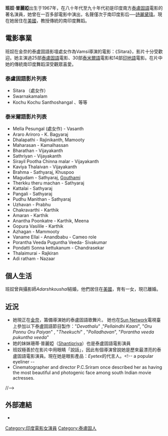 {{Infobox entertainer
| name = 班奴·普麗婭<br />Bhanupriya
| type = 女演员
| image =BhanuPriyaPortrait.jpg
| imagesize = 150px
| birthdate  = {{birth date and age|1967|01|15}}
| birthplace   =  [[印度|印度]][[安德拉邦|安德拉邦]]
}}
'''班奴·普麗婭'''出生于1967年，在八十年代至九十年代初是印度南方[[泰盧固語|泰盧固語]]電影的著名演員，她曾在一百多部電影中演出，名聲僅次于南印度影后──[[詩麗黛瑋|詩麗黛瑋]]。現在她居住在[[美國|美國]]，教授傳統的南印度舞蹈。

== 電影事業 ==
班奴在金奈的泰盧固語影壇處女作為Vamsi導演的電影：《Sitara》，影片十分受歡迎。她主演過25部[[泰盧固語|泰盧固語]]電影、30部[[泰米爾語|泰米爾語]]電影和14部[[印地語|印地語]]電影。在片中她的傳統南印度舞蹈深受觀眾喜愛。

=== 泰盧固語影片列表 ===
* Sitara （處女作）<!-- and veteran Kasinadhuni Viswanath's -->
* Swarnakamalam<!-- in Telugu and Sathyan Anthikkad's -->
*Kochu Kochu Santhoshangal 、等等

=== 泰米爾語影片列表 ===
*  Mella Pesungal (處女作)  -  Vasanth
*  Araro Ariroro                -  K. Bagyaraj
*  Dhalapathi                   -  Rajinikanth, Mamooty
*  Maharasan                    -  Kamalhassan
*  Bharathan                    -  Vijayakanth
*  Sathriyan                    -  Vijayakanth
*  Sirayil Pootha Chinna malar  -  Vijayakanth
*  Kaviya Thalaivan             -  Vijayakanth
*  Brahma                       -  Sathyaraj, Khuspoo
*  Magudam                      -  Sathyaraj, [[Gouthami|Gouthami]]
*  Therkku theru machan         -  Sathyaraj
*  Kattalai                     -  Sathyaraj
*  Pangali                      -  Sathyaraj
*  Pudhu Manithan               -  Sathyaraj
*  Uzhavan                      -  Prabhu
*  Chakravarthi                 -  Karthik
*  Amaran                       -  Karthik
*  Anantha Poonkatre            -  Karthik, Meena
*  Gopura Vasilile              -  Karthik
*  Azhagan                      -  Mammooty
*  Vaname Ellai                 -  Anandbabu - Cameo role
*  Porantha Veeda Puguntha Veeda-  Sivakumar
*  Pondatti Sonna kettukanum    -  Chandrasekar
*  Thalaimurai                  -  Rajkiran
*  Adi ratham                   -  Nazaar

== 個人生活 ==
班奴曾與攝影師''Adarshkoushal''結婚，他們居住在[[美國|美國]]，育有一女，現已離婚。<!--son of famous [[Bharatanatyam|Bharatanatyam]] artist [[Sumathikoushal|Sumathikoushal]] in United States. They later divorced. They have a daughter-->

== 近況 ==
* 她現正在[[金奈|金奈]]，籌備導演她的泰盧固語歌舞片。<!--{{Fact|date=February 2007}} She also acted in a television Serial '''Shakthi''' , shown over in --> 她也在[[Sun_Network|Sun Network]]電視臺上參加以下泰盧固語節目製作："''Devathalu''" ,"''Pellaindhi Kaani''", "''Oru Ponnu Oru Paiyan''" , "''Theekuchi''" , "''Polladhavan''", "''Porantha veeda pukuntha veeda''"
* 她的妹妹珊蒂·普麗婭（[[Shantipriya|Shantipriya]]）也是泰盧固語電影演員
* 班奴極善於在影片中用眼睛「說話」，因此有個導演曾說她是歷來最漂亮的泰盧固語電影演員。現在她是眼影產品：''Eyetex''的代言人。<!-- a popular eyeliner --
* Cinematographer and director P.C.Sriram once described her as having the most beautiful and photogenic face among south Indian movie actresses.
//-->

== 外部連結 ==
*{{imdb name|id=0001487}}

 {{DEFAULTSORT:Bhanupriya}}
[[Category:印度電影女演員|Category:印度電影女演員]]
[[Category:泰盧固人|Category:泰盧固人]]